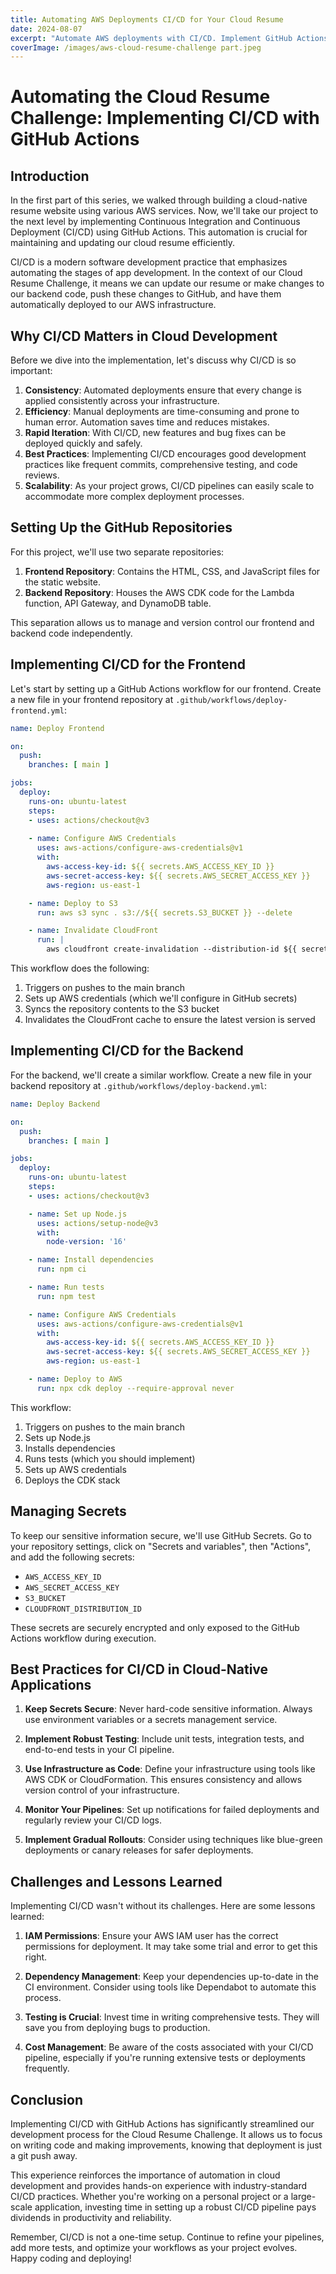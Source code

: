 ```yaml
---
title: Automating AWS Deployments CI/CD for Your Cloud Resume
date: 2024-08-07
excerpt: "Automate AWS deployments with CI/CD. Implement GitHub Actions for frontend and backend. Configure AWS credentials, S3 syncing, and CloudFront invalidation. Streamline your cloud resume workflow and enhance your DevOps skills."
coverImage: /images/aws-cloud-resume-challenge part.jpeg
---
```


# Automating the Cloud Resume Challenge: Implementing CI/CD with GitHub Actions

## Introduction

In the first part of this series, we walked through building a cloud-native resume website using various AWS services. Now, we'll take our project to the next level by implementing Continuous Integration and Continuous Deployment (CI/CD) using GitHub Actions. This automation is crucial for maintaining and updating our cloud resume efficiently.

CI/CD is a modern software development practice that emphasizes automating the stages of app development. In the context of our Cloud Resume Challenge, it means we can update our resume or make changes to our backend code, push these changes to GitHub, and have them automatically deployed to our AWS infrastructure.

## Why CI/CD Matters in Cloud Development

Before we dive into the implementation, let's discuss why CI/CD is so important:

1. **Consistency**: Automated deployments ensure that every change is applied consistently across your infrastructure.
2. **Efficiency**: Manual deployments are time-consuming and prone to human error. Automation saves time and reduces mistakes.
3. **Rapid Iteration**: With CI/CD, new features and bug fixes can be deployed quickly and safely.
4. **Best Practices**: Implementing CI/CD encourages good development practices like frequent commits, comprehensive testing, and code reviews.
5. **Scalability**: As your project grows, CI/CD pipelines can easily scale to accommodate more complex deployment processes.

## Setting Up the GitHub Repositories

For this project, we'll use two separate repositories:

1. **Frontend Repository**: Contains the HTML, CSS, and JavaScript files for the static website.
2. **Backend Repository**: Houses the AWS CDK code for the Lambda function, API Gateway, and DynamoDB table.

This separation allows us to manage and version control our frontend and backend code independently.

## Implementing CI/CD for the Frontend

Let's start by setting up a GitHub Actions workflow for our frontend. Create a new file in your frontend repository at `.github/workflows/deploy-frontend.yml`:

```yaml
name: Deploy Frontend

on:
  push:
    branches: [ main ]

jobs:
  deploy:
    runs-on: ubuntu-latest
    steps:
    - uses: actions/checkout@v3
    
    - name: Configure AWS Credentials
      uses: aws-actions/configure-aws-credentials@v1
      with:
        aws-access-key-id: ${{ secrets.AWS_ACCESS_KEY_ID }}
        aws-secret-access-key: ${{ secrets.AWS_SECRET_ACCESS_KEY }}
        aws-region: us-east-1

    - name: Deploy to S3
      run: aws s3 sync . s3://${{ secrets.S3_BUCKET }} --delete

    - name: Invalidate CloudFront
      run: |
        aws cloudfront create-invalidation --distribution-id ${{ secrets.CLOUDFRONT_DISTRIBUTION_ID }} --paths "/*"
```

This workflow does the following:

1. Triggers on pushes to the main branch
2. Sets up AWS credentials (which we'll configure in GitHub secrets)
3. Syncs the repository contents to the S3 bucket
4. Invalidates the CloudFront cache to ensure the latest version is served

## Implementing CI/CD for the Backend

For the backend, we'll create a similar workflow. Create a new file in your backend repository at `.github/workflows/deploy-backend.yml`:

```yaml
name: Deploy Backend

on:
  push:
    branches: [ main ]

jobs:
  deploy:
    runs-on: ubuntu-latest
    steps:
    - uses: actions/checkout@v3

    - name: Set up Node.js
      uses: actions/setup-node@v3
      with:
        node-version: '16'

    - name: Install dependencies
      run: npm ci

    - name: Run tests
      run: npm test

    - name: Configure AWS Credentials
      uses: aws-actions/configure-aws-credentials@v1
      with:
        aws-access-key-id: ${{ secrets.AWS_ACCESS_KEY_ID }}
        aws-secret-access-key: ${{ secrets.AWS_SECRET_ACCESS_KEY }}
        aws-region: us-east-1

    - name: Deploy to AWS
      run: npx cdk deploy --require-approval never
```

This workflow:

1. Triggers on pushes to the main branch
2. Sets up Node.js
3. Installs dependencies
4. Runs tests (which you should implement)
5. Sets up AWS credentials
6. Deploys the CDK stack

## Managing Secrets

To keep our sensitive information secure, we'll use GitHub Secrets. Go to your repository settings, click on "Secrets and variables", then "Actions", and add the following secrets:

- `AWS_ACCESS_KEY_ID`
- `AWS_SECRET_ACCESS_KEY`
- `S3_BUCKET`
- `CLOUDFRONT_DISTRIBUTION_ID`

These secrets are securely encrypted and only exposed to the GitHub Actions workflow during execution.

## Best Practices for CI/CD in Cloud-Native Applications

1. **Keep Secrets Secure**: Never hard-code sensitive information. Always use environment variables or a secrets management service.

2. **Implement Robust Testing**: Include unit tests, integration tests, and end-to-end tests in your CI pipeline.

3. **Use Infrastructure as Code**: Define your infrastructure using tools like AWS CDK or CloudFormation. This ensures consistency and allows version control of your infrastructure.

4. **Monitor Your Pipelines**: Set up notifications for failed deployments and regularly review your CI/CD logs.

5. **Implement Gradual Rollouts**: Consider using techniques like blue-green deployments or canary releases for safer deployments.

## Challenges and Lessons Learned

Implementing CI/CD wasn't without its challenges. Here are some lessons learned:

1. **IAM Permissions**: Ensure your AWS IAM user has the correct permissions for deployment. It may take some trial and error to get this right.

2. **Dependency Management**: Keep your dependencies up-to-date in the CI environment. Consider using tools like Dependabot to automate this process.

3. **Testing is Crucial**: Invest time in writing comprehensive tests. They will save you from deploying bugs to production.

4. **Cost Management**: Be aware of the costs associated with your CI/CD pipeline, especially if you're running extensive tests or deployments frequently.

## Conclusion

Implementing CI/CD with GitHub Actions has significantly streamlined our development process for the Cloud Resume Challenge. It allows us to focus on writing code and making improvements, knowing that deployment is just a git push away.

This experience reinforces the importance of automation in cloud development and provides hands-on experience with industry-standard CI/CD practices. Whether you're working on a personal project or a large-scale application, investing time in setting up a robust CI/CD pipeline pays dividends in productivity and reliability.

Remember, CI/CD is not a one-time setup. Continue to refine your pipelines, add more tests, and optimize your workflows as your project evolves. Happy coding and deploying!